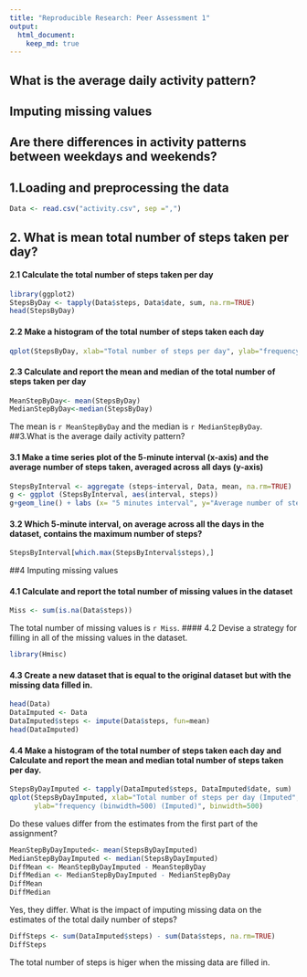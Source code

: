 ```yaml
---
title: "Reproducible Research: Peer Assessment 1"
output: 
  html_document:
    keep_md: true
---
```


## What is the average daily activity pattern?



## Imputing missing values



## Are there differences in activity patterns between weekdays and weekends?
## 1.Loading and preprocessing the data

```r
Data <- read.csv("activity.csv", sep =",")
```

## 2. What is mean total number of steps taken per day?

#### 2.1 Calculate the total number of steps taken per day
```r
library(ggplot2)
StepsByDay <- tapply(Data$steps, Data$date, sum, na.rm=TRUE)
head(StepsByDay)
```
#### 2.2 Make a histogram of the total number of steps taken each day
```r
qplot(StepsByDay, xlab="Total number of steps per day", ylab="frequency (binwidth=500)", binwidth=500)
```
#### 2.3 Calculate and report the mean and median of the total number of steps taken per day
``` r
MeanStepByDay<- mean(StepsByDay)
MedianStepByDay<-median(StepsByDay)
```
The mean is `r MeanStepByDay` and the median is `r MedianStepByDay`.
##3.What is the average daily activity pattern?

#### 3.1 Make a time series plot of the 5-minute interval (x-axis) and the average number of steps taken, averaged across all days (y-axis)
```r
StepsByInterval <- aggregate (steps~interval, Data, mean, na.rm=TRUE)
g <- ggplot (StepsByInterval, aes(interval, steps))
g+geom_line() + labs (x= "5 minutes interval", y="Average number of steps")
```
#### 3.2 Which 5-minute interval, on average across all the days in the dataset, contains the maximum number of steps?
```r
StepsByInterval[which.max(StepsByInterval$steps),]
```

##4 Imputing missing values

#### 4.1 Calculate and report the total number of missing values in the dataset
```r
Miss <- sum(is.na(Data$steps))
```
The total number of missing values is `r Miss`.
#### 4.2 Devise a strategy for filling in all of the missing values in the dataset.
```r
library(Hmisc)
```
#### 4.3 Create a new dataset that is equal to the original dataset but with the missing data filled in.
```r
head(Data)
DataImputed <- Data
DataImputed$steps <- impute(Data$steps, fun=mean)
head(DataImputed)
```
#### 4.4 Make a histogram of the total number of steps taken each day and Calculate and report the mean and median total number of steps taken per day. 
```r
StepsByDayImputed <- tapply(DataImputed$steps, DataImputed$date, sum)
qplot(StepsByDayImputed, xlab="Total number of steps per day (Imputed", 
      ylab="frequency (binwidth=500) (Imputed)", binwidth=500)
```
Do these values differ from the estimates from the first part of the assignment? 
```r
MeanStepByDayImputed<- mean(StepsByDayImputed)
MedianStepByDayImputed <- median(StepsByDayImputed)
DiffMean <- MeanStepByDayImputed - MeanStepByDay
DiffMedian <- MedianStepByDayImputed - MedianStepByDay
DiffMean
DiffMedian
```
Yes, they differ. 
What is the impact of imputing missing data on the estimates of the total daily number of steps?
```r
DiffSteps <- sum(DataImputed$steps) - sum(Data$steps, na.rm=TRUE)
DiffSteps
```
The total number of steps is higer when the missing data are filled in.
